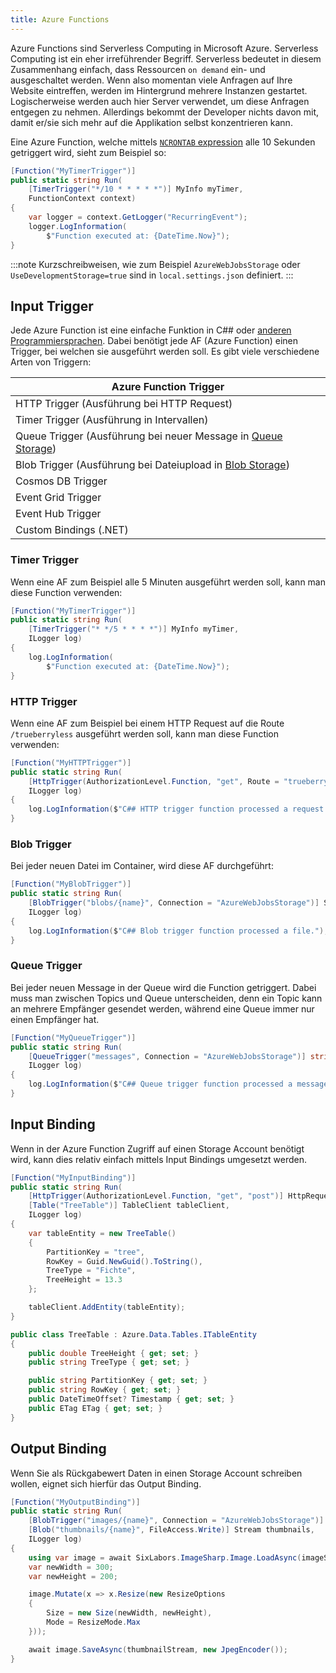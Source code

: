 ```yaml
---
title: Azure Functions
---
```


Azure Functions sind Serverless Computing in Microsoft Azure. Serverless Computing ist ein eher irreführender Begriff. Serverless bedeutet in diesem Zusammenhang einfach, dass Ressourcen `on demand` ein- und ausgeschaltet werden. Wenn also momentan viele Anfragen auf Ihre Website eintreffen, werden im Hintergrund mehrere Instanzen gestartet. Logischerweise werden auch hier Server verwendet, um diese Anfragen entgegen zu nehmen. Allerdings bekommt der Developer nichts davon mit, damit er/sie sich mehr auf die Applikation selbst konzentrieren kann.

Eine Azure Function, welche mittels [`NCRONTAB` expression](https://learn.microsoft.com/en-us/azure/azure-functions/functions-bindings-timer?tabs=python-v2%2Cisolated-process%2Cnodejs-v4&pivots=programming-language-csharp#ncrontab-expressions) alle 10 Sekunden getriggert wird, sieht zum Beispiel so:

```csharp
[Function("MyTimerTrigger")]
public static string Run(
    [TimerTrigger("*/10 * * * * *")] MyInfo myTimer,
    FunctionContext context)
{
    var logger = context.GetLogger("RecurringEvent");
    logger.LogInformation(
        $"Function executed at: {DateTime.Now}");
}
```

:::note
Kurzschreibweisen, wie zum Beispiel `AzureWebJobsStorage` oder `UseDevelopmentStorage=true` sind in `local.settings.json` definiert.
:::

## Input Trigger

Jede Azure Function ist eine einfache Funktion in C## oder [anderen Programmiersprachen](https://learn.microsoft.com/de-de/azure/azure-functions/supported-languages?tabs=isolated-process%2Cv4&pivots=programming-language-csharp). Dabei benötigt jede AF (Azure Function) einen Trigger, bei welchen sie ausgeführt werden soll. Es gibt viele verschiedene Arten von Triggern:

| Azure Function Trigger                                                                                                   |
| ------------------------------------------------------------------------------------------------------------------------ |
| HTTP Trigger (Ausführung bei HTTP Request)                                                                               |
| Timer Trigger (Ausführung in Intervallen)                                                                                |
| Queue Trigger (Ausführung bei neuer Message in [Queue Storage](/de/decentralised-systems/storage-account#queue-storage)) |
| Blob Trigger (Ausführung bei Dateiupload in [Blob Storage](/de/decentralised-systems/storage-account#blob-storage))      |
| Cosmos DB Trigger                                                                                                        |
| Event Grid Trigger                                                                                                       |
| Event Hub Trigger                                                                                                        |
| Custom Bindings (.NET)                                                                                                   |

### Timer Trigger

Wenn eine AF zum Beispiel alle 5 Minuten ausgeführt werden soll, kann man diese Function verwenden:

```csharp
[Function("MyTimerTrigger")]
public static string Run(
    [TimerTrigger("* */5 * * * *")] MyInfo myTimer,
    ILogger log)
{
    log.LogInformation(
        $"Function executed at: {DateTime.Now}");
}
```

### HTTP Trigger

Wenn eine AF zum Beispiel bei einem HTTP Request auf die Route `/trueberryless` ausgeführt werden soll, kann man diese Function verwenden:

```csharp
[Function("MyHTTPTrigger")]
public static string Run(
    [HttpTrigger(AuthorizationLevel.Function, "get", Route = "trueberryless")] HttpRequest req,
    ILogger log)
{
    log.LogInformation($"C## HTTP trigger function processed a request.");
}
```

### Blob Trigger

Bei jeder neuen Datei im Container, wird diese AF durchgeführt:

```csharp
[Function("MyBlobTrigger")]
public static string Run(
    [BlobTrigger("blobs/{name}", Connection = "AzureWebJobsStorage")] Stream imageStream,
    ILogger log)
{
    log.LogInformation($"C## Blob trigger function processed a file.");
}
```

### Queue Trigger

Bei jeder neuen Message in der Queue wird die Function getriggert. Dabei muss man zwischen Topics und Queue unterscheiden, denn ein Topic kann an mehrere Empfänger gesendet werden, während eine Queue immer nur einen Empfänger hat.

```csharp
[Function("MyQueueTrigger")]
public static string Run(
    [QueueTrigger("messages", Connection = "AzureWebJobsStorage")] string jsonString
    ILogger log)
{
    log.LogInformation($"C## Queue trigger function processed a message.");
}
```

## Input Binding

Wenn in der Azure Function Zugriff auf einen Storage Account benötigt wird, kann dies relativ einfach mittels Input Bindings umgesetzt werden.

```csharp
[Function("MyInputBinding")]
public static string Run(
    [HttpTrigger(AuthorizationLevel.Function, "get", "post")] HttpRequest req,
    [Table("TreeTable")] TableClient tableClient,
    ILogger log)
{
    var tableEntity = new TreeTable()
    {
        PartitionKey = "tree",
        RowKey = Guid.NewGuid().ToString(),
        TreeType = "Fichte",
        TreeHeight = 13.3
    };

    tableClient.AddEntity(tableEntity);
}

public class TreeTable : Azure.Data.Tables.ITableEntity
{
    public double TreeHeight { get; set; }
    public string TreeType { get; set; }

    public string PartitionKey { get; set; }
    public string RowKey { get; set; }
    public DateTimeOffset? Timestamp { get; set; }
    public ETag ETag { get; set; }
}
```

## Output Binding

Wenn Sie als Rückgabewert Daten in einen Storage Account schreiben wollen, eignet sich hierfür das Output Binding.

```csharp
[Function("MyOutputBinding")]
public static string Run(
    [BlobTrigger("images/{name}", Connection = "AzureWebJobsStorage")] Stream imageStream,
    [Blob("thumbnails/{name}", FileAccess.Write)] Stream thumbnails,
    ILogger log)
{
    using var image = await SixLabors.ImageSharp.Image.LoadAsync(imageStream);
    var newWidth = 300;
    var newHeight = 200;

    image.Mutate(x => x.Resize(new ResizeOptions
    {
        Size = new Size(newWidth, newHeight),
        Mode = ResizeMode.Max
    }));

    await image.SaveAsync(thumbnailStream, new JpegEncoder());
}
```
